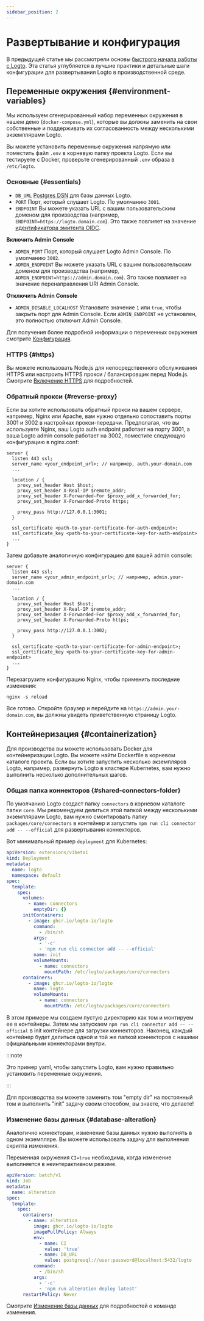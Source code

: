 ```yaml
---
sidebar_position: 2
---
```


# Развертывание и конфигурация

В предыдущей статье мы рассмотрели основы [быстрого начала работы с Logto](/logto-oss/get-started-with-oss). Эта статья углубляется в лучшие практики и детальные шаги конфигурации для развертывания Logto в производственной среде.

## Переменные окружения \{#environment-variables}

Мы используем сгенерированный набор переменных окружения в нашем демо (`docker-compose.yml`), которые вы должны заменить на свои собственные и поддерживать их согласованность между несколькими экземплярами Logto.

Вы можете установить переменные окружения напрямую или поместить файл `.env` в корневую папку проекта Logto. Если вы тестируете с Docker, проверьте сгенерированный `.env` образа в `/etc/logto`.

### Основные \{#essentials}

- `DB_URL` [Postgres DSN](https://www.postgresql.org/docs/14/libpq-connect.html#id-1.7.3.8.3.6) для базы данных Logto.
- `PORT` Порт, который слушает Logto. По умолчанию `3001`.
- `ENDPOINT` Вы можете указать URL с вашим пользовательским доменом для производства (например, `ENDPOINT=https://logto.domain.com`). Это также повлияет на значение [идентификатора эмитента OIDC](https://openid.net/specs/openid-connect-core-1_0.html#IssuerIdentifier).

**Включить Admin Console**

- `ADMIN_PORT` Порт, который слушает Logto Admin Console. По умолчанию `3002`.
- `ADMIN_ENDPOINT` Вы можете указать URL с вашим пользовательским доменом для производства (например, `ADMIN_ENDPOINT=https://admin.domain.com`). Это также повлияет на значение перенаправления URI Admin Console.

**Отключить Admin Console**

- `ADMIN_DISABLE_LOCALHOST` Установите значение `1` или `true`, чтобы закрыть порт для Admin Console. Если `ADMIN_ENDPOINT` не установлен, это полностью отключит Admin Console.

Для получения более подробной информации о переменных окружения смотрите [Конфигурация](/concepts/core-service/configuration/).

### HTTPS \{#https}

Вы можете использовать Node.js для непосредственного обслуживания HTTPS или настроить HTTPS прокси / балансировщик перед Node.js. Смотрите [Включение HTTPS](/concepts/core-service/configuration/#enabling-https) для подробностей.

### Обратный прокси \{#reverse-proxy}

Если вы хотите использовать обратный прокси на вашем сервере, например, Nginx или Apache, вам нужно отдельно сопоставить порты 3001 и 3002 в настройках прокси-передачи. Предполагая, что вы используете Nginx, ваш Logto auth endpoint работает на порту 3001, а ваша Logto admin console работает на 3002, поместите следующую конфигурацию в nginx.conf:

```
server {
  listen 443 ssl;
  server_name <your_endpoint_url>; // например, auth.your-domain.com
  ...

  location / {
    proxy_set_header Host $host;
    proxy_set_header X-Real-IP $remote_addr;
    proxy_set_header X-Forwarded-For $proxy_add_x_forwarded_for;
    proxy_set_header X-Forwarded-Proto https;

    proxy_pass http://127.0.0.1:3001;
  }

  ssl_certificate <path-to-your-certificate-for-auth-endpoint>;
  ssl_certificate_key <path-to-your-certificate-key-for-auth-endpoint>
  ...
}
```

Затем добавьте аналогичную конфигурацию для вашей admin console:

```
server {
  listen 443 ssl;
  server_name <your_admin_endpoint_url>; // например, admin.your-domain.com
  ...

  location / {
    proxy_set_header Host $host;
    proxy_set_header X-Real-IP $remote_addr;
    proxy_set_header X-Forwarded-For $proxy_add_x_forwarded_for;
    proxy_set_header X-Forwarded-Proto https;

    proxy_pass http://127.0.0.1:3002;
  }

  ssl_certificate <path-to-your-certificate-for-admin-endpoint>;
  ssl_certificate_key <path-to-your-certificate-key-for-admin-endpoint>
  ...
}
```

Перезагрузите конфигурацию Nginx, чтобы применить последние изменения:

```
nginx -s reload
```

Все готово. Откройте браузер и перейдите на `https://admin.your-domain.com`, вы должны увидеть приветственную страницу Logto.

## Контейнеризация \{#containerization}

Для производства вы можете использовать Docker для контейнеризации Logto. Вы можете найти Dockerfile в корневом каталоге проекта. Если вы хотите запустить несколько экземпляров Logto, например, развернуть Logto в кластере Kubernetes, вам нужно выполнить несколько дополнительных шагов.

### Общая папка коннекторов \{#shared-connectors-folder}

По умолчанию Logto создаст папку `connectors` в корневом каталоге папки `core`. Мы рекомендуем делиться этой папкой между несколькими экземплярами Logto, вам нужно смонтировать папку `packages/core/connectors` в контейнер и запустить `npm run cli connector add -- --official` для развертывания коннекторов.

Вот минимальный пример `deployment` для Kubernetes:

```yaml
apiVersion: extensions/v1beta1
kind: Deployment
metadata:
  name: logto
  namespace: default
spec:
  template:
    spec:
      volumes:
        - name: connectors
          emptyDir: {}
      initContainers:
        - image: ghcr.io/logto-io/logto
          command:
            - /bin/sh
          args:
            - '-c'
            - 'npm run cli connector add -- --official'
          name: init
          volumeMounts:
            - name: connectors
              mountPath: /etc/logto/packages/core/connectors
      containers:
        - image: ghcr.io/logto-io/logto
          name: logto
          volumeMounts:
            - name: connectors
              mountPath: /etc/logto/packages/core/connectors
```

В этом примере мы создаем пустую директорию как том и монтируем ее в контейнеры. Затем мы запускаем `npm run cli connector add -- --official` в init контейнере для загрузки коннекторов. Наконец, каждый контейнер будет делиться одной и той же папкой коннекторов с нашими официальными коннекторами внутри.

:::note

Это пример yaml, чтобы запустить Logto, вам нужно правильно установить переменные окружения.

:::

Для производства вы можете заменить том "empty dir" на постоянный том и выполнить "init" задачу своим способом, вы знаете, что делаете!

### Изменение базы данных \{#database-alteration}

Аналогично коннекторам, изменение базы данных нужно выполнять в одном экземпляре. Вы можете использовать задачу для выполнения скрипта изменения.

Переменная окружения `CI=true` необходима, когда изменение выполняется в неинтерактивном режиме.

```yaml
apiVersion: batch/v1
kind: Job
metadata:
  name: alteration
spec:
  template:
    spec:
      containers:
        - name: alteration
          image: ghcr.io/logto-io/logto
          imagePullPolicy: Always
          env:
            - name: CI
              value: 'true'
            - name: DB_URL
              value: postgresql://user:password@localhost:5432/logto
          command:
            - /bin/sh
          args:
            - '-c'
            - 'npm run alteration deploy latest'
      restartPolicy: Never
```

Смотрите [Изменение базы данных](/logto-oss/using-cli/database-alteration/) для подробностей о команде изменения.
